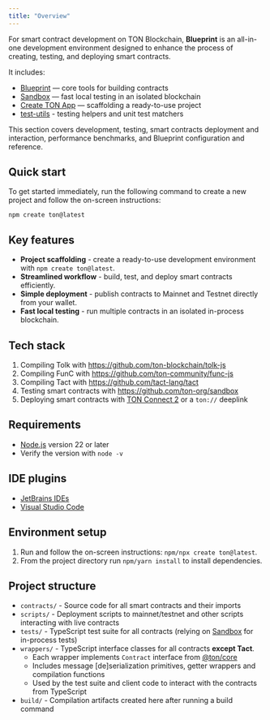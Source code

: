 ```yaml
---
title: "Overview"
---
```


For smart contract development on TON Blockchain, **Blueprint** is an all-in-one development environment designed to enhance the process of creating, testing, and deploying smart contracts.

It includes:
- [Blueprint](https://github.com/ton-org/blueprint/blob/develop/README.md) — core tools for building contracts
- [Sandbox](https://github.com/ton-org/sandbox) — fast local testing in an isolated blockchain
- [Create TON App](https://github.com/ton-org/create-ton) — scaffolding a ready-to-use project
- [test-utils](https://github.com/ton-org/test-utils) - testing helpers and unit test matchers

This section covers development, testing, smart contracts deployment and interaction, performance benchmarks, and Blueprint configuration and reference.

## Quick start

To get started immediately, run the following command to create a new project and follow the on-screen instructions:

```console
npm create ton@latest
```

## Key features

- **Project scaffolding** - create a ready-to-use development environment with `npm create ton@latest`.
- **Streamlined workflow** - build, test, and deploy smart contracts efficiently.
- **Simple deployment** - publish contracts to Mainnet and Testnet directly from your wallet.
- **Fast local testing** - run multiple contracts in an isolated in-process blockchain.

## Tech stack

1. Compiling Tolk with https://github.com/ton-blockchain/tolk-js
2. Compiling FunC with https://github.com/ton-community/func-js
3. Compiling Tact with https://github.com/tact-lang/tact
4. Testing smart contracts with https://github.com/ton-org/sandbox
5. Deploying smart contracts with [TON Connect 2](https://github.com/ton-connect) or a `ton://` deeplink

## Requirements

- [Node.js](https://nodejs.org) version 22 or later
- Verify the version with `node -v`

## IDE plugins

- [JetBrains IDEs](https://plugins.jetbrains.com/plugin/23382-ton)
- [Visual Studio Code](https://marketplace.visualstudio.com/items?itemName=ton-core.vscode-ton)

## Environment setup

1. Run and follow the on-screen instructions: `npm/npx create ton@latest`.
2. From the project directory run `npm/yarn install` to install dependencies.

## Project structure

- `contracts/` - Source code for all smart contracts and their imports
- `scripts/` - Deployment scripts to mainnet/testnet and other scripts interacting with live contracts
- `tests/` - TypeScript test suite for all contracts (relying on [Sandbox](https://github.com/ton-org/sandbox) for in-process tests)
- `wrappers/` - TypeScript interface classes for all contracts **except Tact**.
    - Each wrapper implements `Contract` interface from [@ton/core](https://www.npmjs.com/package/@ton/core)
    - Includes message [de]serialization primitives, getter wrappers and compilation functions
    - Used by the test suite and client code to interact with the contracts from TypeScript
- `build/` - Compilation artifacts created here after running a build command
